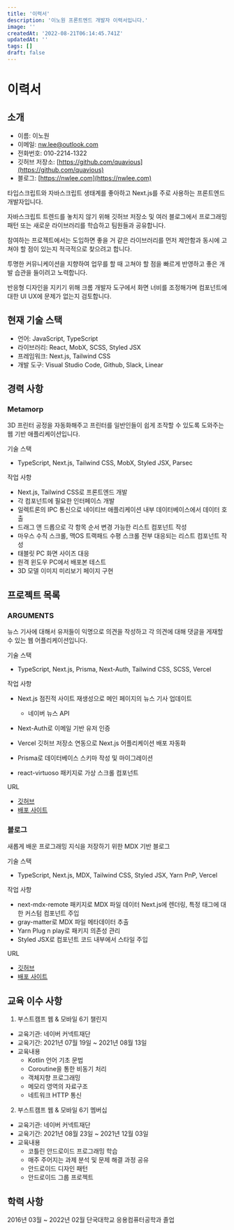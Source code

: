 ```yaml
---
title: '이력서'
description: '이노원 프론트엔드 개발자 이력서입니다.'
image: ''
createdAt: '2022-08-21T06:14:45.741Z'
updatedAt: ''
tags: []
draft: false
---
```


# 이력서

## 소개

- 이름: 이노원
- 이메일: [nw.lee@outlook.com](mailto:nw.lee@outlook.com)
- 전화번호: 010-2214-1322
- 깃허브 저장소: [https://github.com/quavious](https://github.com/quavious)
- 블로그: [https://nwlee.com](https://nwlee.com)

타입스크립트와 자바스크립트 생태계를 좋아하고 Next.js를 주로 사용하는 프론트엔드 개발자입니다.

자바스크립트 트렌드를 놓치지 않기 위해 깃허브 저장소 및 여러 블로그에서 프로그래밍 패턴 또는 새로운
라이브러리를 학습하고 팀원들과 공유합니다.

참여하는 프로젝트에서는 도입하면 좋을 거 같은 라이브러리를 먼저 제안함과 동시에 고쳐야 할 점이 있는지 적극적으로 찾으려고 합니다.

투명한 커뮤니케이션을 지향하여 업무를 할 때 고쳐야 할 점을 빠르게 반영하고 좋은 개발 습관을 들이려고 노력합니다.

반응형 디자인을 지키기 위해 크롬 개발자 도구에서 화면 너비를 조정해가며 컴포넌트에 대한 UI UX에 문제가
없는지 검토합니다.

## 현재 기술 스택

- 언어: JavaScript, TypeScript
- 라이브러리: React, MobX, SCSS, Styled JSX
- 프레임워크: Next.js, Tailwind CSS
- 개발 도구: Visual Studio Code, Github, Slack, Linear

## 경력 사항

### Metamorp

3D 프린터 공정을 자동화해주고 프린터를 일반인들이 쉽게 조작할 수 있도록 도와주는 웹 기반 애플리케이션입니다.

기술 스택

- TypeScript, Next.js, Tailwind CSS, MobX, Styled JSX, Parsec

작업 사항

- Next.js, Tailwind CSS로 프론트엔드 개발
- 각 컴포넌트에 필요한 인터페이스 개발
- 일렉트론의 IPC 통신으로 네이티브 애플리케이션 내부 데이터베이스에서 데이터 호출
- 드래그 앤 드롭으로 각 항목 순서 변경 가능한 리스트 컴포넌트 작성
- 마우스 수직 스크롤, 맥OS 트랙패드 수평 스크롤 전부 대응되는 리스트 컴포넌트 작성
- 태블릿 PC 화면 사이즈 대응
- 원격 윈도우 PC에서 배포본 테스트
- 3D 모델 이미지 미리보기 페이지 구현

## 프로젝트 목록

### ARGUMENTS

뉴스 기사에 대해서 유저들이 익명으로 의견을 작성하고 각 의견에 대해 댓글을 게재할 수 있는 웹 어플리케이션입니다.

기술 스택

- TypeScript, Next.js, Prisma, Next-Auth, Tailwind CSS, SCSS, Vercel

작업 사항

- Next.js 점진적 사이트 재생성으로 메인 페이지의 뉴스 기사 업데이트

  - 네이버 뉴스 API

- Next-Auth로 이메일 기반 유저 인증
- Vercel 깃허브 저장소 연동으로 Next.js 어플리케이션 배포 자동화
- Prisma로 데이터베이스 스키마 작성 및 마이그레이션
- react-virtuoso 패키지로 가상 스크롤 컴포넌트

URL

- [깃허브](https://github.com/quavious/arguments-forum)
- [배포 사이트](https://feedarguments.com/)

### 블로그

새롭게 배운 프로그래밍 지식을 저장하기 위한 MDX 기반 블로그

기술 스택

- TypeScript, Next.js, MDX, Tailwind CSS, Styled JSX, Yarn PnP, Vercel

작업 사항

- next-mdx-remote 패키지로 MDX 파일 데이터 Next.js에 렌더링, 특정 태그에 대한 커스텀 컴포넌트 주입
- gray-matter로 MDX 파일 메타데이터 추출
- Yarn Plug n play로 패키지 의존성 관리
- Styled JSX로 컴포넌트 코드 내부에서 스타일 주입

URL

- [깃허브](https://github.com/quavious/guide)
- [배포 사이트](https://nwlee.com)

## 교육 이수 사항

1. 부스트캠프 웹 & 모바일 6기 챌린지

- 교육기관: 네이버 커넥트재단
- 교육기간: 2021년 07월 19일 ~ 2021년 08월 13일
- 교육내용
  - Kotlin 언어 기초 문법
  - Coroutine을 통한 비동기 처리
  - 객체지향 프로그래밍
  - 메모리 영역의 자료구조
  - 네트워크 HTTP 통신

2. 부스트캠프 웹 & 모바일 6기 멤버십

- 교육기관: 네이버 커넥트재단
- 교육기간: 2021년 08월 23일 ~ 2021년 12월 03일
- 교육내용
  - 코틀린 안드로이드 프로그래밍 학습
  - 매주 주어지는 과제 분석 및 문제 해결 과정 공유
  - 안드로이드 디자인 패턴
  - 안드로이드 그룹 프로젝트

## 학력 사항

2016년 03월 ~ 2022년 02월 단국대학교 응용컴퓨터공학과 졸업
